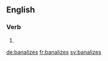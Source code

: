 ==English==

===Verb===
{{head|en}}

# {{en-third-person singular of|banalize}}

[[de:banalizes]]
[[fr:banalizes]]
[[sv:banalizes]]